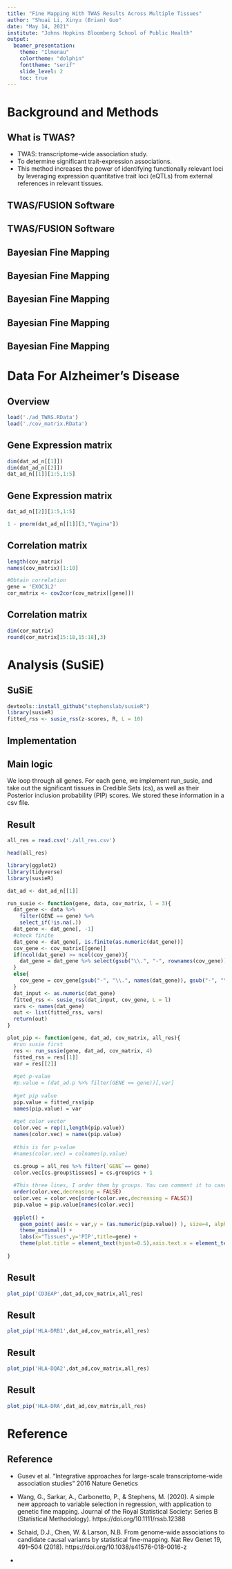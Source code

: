 ```yaml
---
title: "Fine Mapping With TWAS Results Across Multiple Tissues"
author: "Shuai Li, Xinyu (Brian) Guo"
date: "May 14, 2021"
institute: "Johns Hopkins Bloomberg School of Public Health"
output: 
  beamer_presentation:
    theme: "Ilmenau"
    colortheme: "dolphin"
    fonttheme: "serif"
    slide_level: 2
    toc: true
---
```


# Background and Methods

## What is TWAS?

- TWAS: transcriptome-wide association study.
- To determine significant trait-expression associations. \footnotemark
- This method increases the power of identifying functionally relevant loci by leveraging expression quantitative trait loci (eQTLs) from external references in relevant tissues. \footnotemark

\footnotetext[1]{Gusev et al. “Integrative approaches for large-scale transcriptome-wide association studies” 2016 Nature Genetics}
\footnotetext[2]{Bhattacharya et al. “A framework for transcriptome-wide association studies in breast cancer in diverse study populations” 2020 Genome Biology}

## TWAS/FUSION Software

\begin{itemize}
\item Functional Summary-based Imputation:

FUSION is a suite of tools for performing a TWAS by predicting functional/molecular phenotypes into GWAS using only summary statistics (usually from GWAS). The goal is to identify associations between a GWAS phenotype and a functional phenotype that was only measured in reference data. \footnotemark[1]
\end{itemize}

\footnotetext[1]{Gusev et al. “Integrative approaches for large-scale transcriptome-wide association studies” 2016 Nature Genetics}

## TWAS/FUSION Software

\begin{itemize}
\item Inputs:
\begin{itemize}
\item GWAS summary statistics
\item Reference panels (i.e. precomputed functional weights (primarily gene expression) from multiple tissues)
\item Regerence LD data
\end{itemize}
\item Outputs: 
\begin{itemize}
\item A data frame with corresponding z and p values for each SNPs.
\end{itemize}
\end{itemize}
\footnotetext[1]{Gusev et al. “Integrative approaches for large-scale transcriptome-wide association studies” 2016 Nature Genetics}

## Bayesian Fine Mapping

\begin{itemize}
\item Why fine-map? 
\begin{itemize}
\item To find causal genes
\item To pinpoint variant
\item To understand genetic architecture
\begin{itemize}
\item Gene enrichment
\item Cross-trait comparison, cross-tissue
\end{itemize}
\end{itemize}
\item Bayesian fine-mapping outputs:
\begin{itemize}
\item PIP: Posterior inclusion probability (the probability that a variant is causal)
\item $95\%$ Credible Sets: Set of variants that contains $\geq95\%$ probability
\end{itemize}
\end{itemize}
\footnotetext[3]{\href{https://www.youtube.com/watch?v=S6vfOr336b0}{\beamergotobutton{Hilary Finucane, Broad Institute}}}

## Bayesian Fine Mapping 
\begin{itemize}
\item Single-causal-variant PIPs:
\begin{eqnarray*}
PIP_{j} &=& P(\text{j causal | data}) \\
        &=& \frac{P(\text{data | j causal})}{\sum_{k} P(\text{data | k causal})}\\
        &=& \frac{P(\text{data | j causal})/P(data | no causal)}{\sum_{k} P(\text{data | k causal})/P(data | no causal)}\\
        &=& \frac{\text{Bayesian Factor}_{j}}{\sum_{k} \text{Bayesian Factor}_{k}}
\end{eqnarray*}
\end{itemize}
\footnotetext[3]{\href{https://www.youtube.com/watch?v=S6vfOr336b0}{\beamergotobutton{Hilary Finucane, Broad Institute}}}

## Bayesian Fine Mapping 
\begin{itemize}
\item $95\%$ Credible Sets (S):
\[
P(\text{causal var is in S})\geq 0.95
\]
\item Under Single-causal-variant assumption:
\[
P(\text{causal var is in S}) = \sum_{j\in S}PIP_{j}
\]
\item To get the most compact credible set, add variant with highest PIPs untill sum to 0.95.
\end{itemize}
\footnotetext[3]{\href{https://www.youtube.com/watch?v=S6vfOr336b0}{\beamergotobutton{Hilary Finucane, Broad Institute}}}

## Bayesian Fine Mapping 
\begin{itemize}
\item Factors affecting Bayesian fine mapping power
\begin{itemize}
\item LD
\item Sample Size
\item Effect size
\end{itemize}
\end{itemize}
\footnotetext[4]{Schaid et al. Nat Rev Genet 2018}

## Bayesian Fine Mapping 
\begin{itemize}
\item Multiple-causal-variant Fine-mapping (two approaches):
\begin{itemize}
\item Divide the whole data into many pieces, and apply single-causal-variant fine-mapping in each piece
\item Jointly model Multiple-causal-variant
\end{itemize}
\end{itemize}
\footnotetext[3]{\href{https://www.youtube.com/watch?v=S6vfOr336b0}{\beamergotobutton{Hilary Finucane, Broad Institute}}}

# Data For Alzheimer's Disease

## Overview
\begin{itemize}
\item Data
\begin{itemize}
\item Gene Expression Matrix: Gene expression level in each tissue
\begin{itemize}
\item Z-values
\item P-values
\end{itemize}
\item Correlation matrix: Correlation of expression in each tissue for each gene
\end{itemize}
\end{itemize}

```r
load('./ad_TWAS.RData')
load('./cov_matrix.RData')
```

## Gene Expression matrix

```r
dim(dat_ad_n[[1]])
dim(dat_ad_n[[2]])
dat_ad_n[[1]][1:5,1:5]
```

## Gene Expression matrix

```r
dat_ad_n[[2]][1:5,1:5]

1 - pnorm(dat_ad_n[[1]][3,"Vagina"])
```

## Correlation matrix

```r
length(cov_matrix)
names(cov_matrix)[1:10]
```

```r
#Obtain correlation
gene = 'EXOC3L2'
cor_matrix <- cov2cor(cov_matrix[[gene]])
```

## Correlation matrix

```r
dim(cor_matrix)
round(cor_matrix[15:18,15:18],3)
```

# Analysis (SuSiE)

## SuSiE

```r
devtools::install_github("stephenslab/susieR")
library(susieR)
fitted_rss <- susie_rss(z-scores, R, L = 10)
```

\begin{itemize}
\item z-scores: A p-vector of z scores
\item R: p by p correlation matrix
\item L: Maximum number of components model (Credible Sets). 
\end{itemize}



## Implementation

\begin{itemize}
\item run\_susie
\begin{itemize}
\item Pre-process data
\begin{itemize}
\item Drop NA in expression z-scores vector
\item Take out the common tissue information from expression vector and correlation matrix. 
\end{itemize}
\item Fit model: susie\_rss(z-scores, R, L=4)
\begin{itemize}
\item Expression z-score matrix is of length p
\item Correlation matrix is p by p matrix 
\item They contain same tissue information
\item L=4 
\end{itemize} 
\end{itemize}
\end{itemize}

## Main logic

We loop through all genes. For each gene, we implement run\_susie, and take out the significant tissues in Credible Sets (cs), as well as their Posterior inclusion probability (PIP) scores. We stored these information in a csv file.

## Result

```r
all_res = read.csv('./all_res.csv')
```

```r
head(all_res)
```

```r
library(ggplot2)
library(tidyverse)
library(susieR)

dat_ad <- dat_ad_n[[1]]

run_susie <- function(gene, data, cov_matrix, l = 3){
  dat_gene <- data %>% 
    filter(GENE == gene) %>% 
    select_if(!is.na(.))
  dat_gene <- dat_gene[, -1]
  #check finite
  dat_gene <- dat_gene[, is.finite(as.numeric(dat_gene))] 
  cov_gene <- cov_matrix[[gene]]
  if(ncol(dat_gene) >= ncol(cov_gene)){
    dat_gene = dat_gene %>% select(gsub("\\.", "-", rownames(cov_gene)))
  }
  else{
    cov_gene = cov_gene[gsub("-", "\\.", names(dat_gene)), gsub("-", "\\.", names(dat_gene))]
  }
  dat_input <- as.numeric(dat_gene)
  fitted_rss <- susie_rss(dat_input, cov_gene, L = l)
  vars <- names(dat_gene)
  out <- list(fitted_rss, vars)
  return(out)
}

plot_pip <- function(gene, dat_ad, cov_matrix, all_res){
  #run susie first
  res <- run_susie(gene, dat_ad, cov_matrix, 4)
  fitted_rss = res[[1]]
  var = res[[2]]
  
  #get p-value
  #p.value = (dat_ad.p %>% filter(GENE == gene))[,var]
  
  #get pip value
  pip.value = fitted_rss$pip
  names(pip.value) = var
  
  #get color vector
  color.vec = rep(1,length(pip.value))
  names(color.vec) = names(pip.value)
  
  #this is for p-value
  #names(color.vec) = colnames(p.value)

  cs.group = all_res %>% filter(`GENE`== gene)
  color.vec[cs.group$tissues] = cs.group$cs + 1
  
  #This three lines, I order them by groups. You can comment it to cancel order
  order(color.vec,decreasing = FALSE)
  color.vec = color.vec[order(color.vec,decreasing = FALSE)]
  pip.value = pip.value[names(color.vec)]
  
  ggplot() + 
    geom_point( aes(x = var,y = (as.numeric(pip.value)) ), size=4, alpha=0.7,color=color.vec ) +
    theme_minimal() +
    labs(x="Tissues",y='PIP',title=gene) + 
    theme(plot.title = element_text(hjust=0.5),axis.text.x = element_text(size=10,angle=70, vjust=.8, hjust=0.8))
  
}
```

## Result

```r
plot_pip('CD3EAP',dat_ad,cov_matrix,all_res)
```

## Result

```r
plot_pip('HLA-DRB1',dat_ad,cov_matrix,all_res)
```

## Result

```r
plot_pip('HLA-DQA2',dat_ad,cov_matrix,all_res)
```

## Result

```r
plot_pip('HLA-DRA',dat_ad,cov_matrix,all_res)
```

# Reference

## Reference

- Gusev et al. “Integrative approaches for large-scale transcriptome-wide association studies” 2016 Nature Genetics

- Wang, G., Sarkar, A., Carbonetto, P., & Stephens, M. (2020). A simple new approach to variable selection in regression, with application to genetic fine mapping. Journal of the Royal Statistical Society: Series B (Statistical Methodology). https://doi.org/10.1111/rssb.12388

- Schaid, D.J., Chen, W. & Larson, N.B. From genome-wide associations to candidate causal variants by statistical fine-mapping. Nat Rev Genet 19, 491–504 (2018). https://doi.org/10.1038/s41576-018-0016-z

- \href{https://www.youtube.com/watch?v=S6vfOr336b0}{\beamergotobutton{Hilary Finucane, Broad Institute}}



















